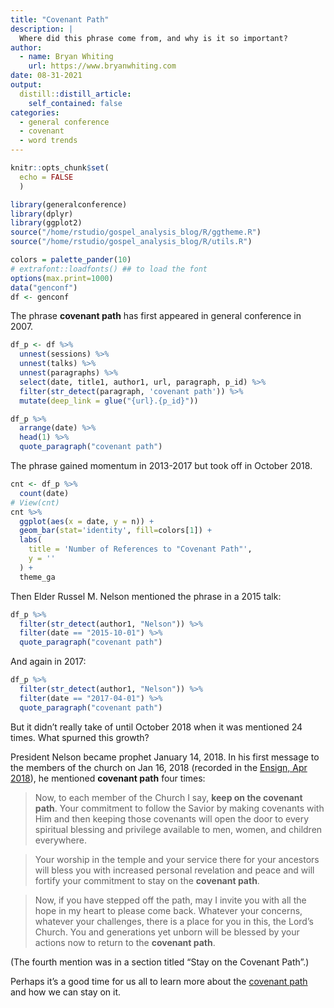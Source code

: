 ```yaml
---
title: "Covenant Path"
description: |
  Where did this phrase come from, and why is it so important?
author:
  - name: Bryan Whiting
    url: https://www.bryanwhiting.com
date: 08-31-2021
output:
  distill::distill_article:
    self_contained: false
categories:
  - general conference
  - covenant
  - word trends
---
```



```r
knitr::opts_chunk$set(
  echo = FALSE
  )
```


```r
library(generalconference)
library(dplyr)
library(ggplot2)
source("/home/rstudio/gospel_analysis_blog/R/ggtheme.R")
source("/home/rstudio/gospel_analysis_blog/R/utils.R")

colors = palette_pander(10)
# extrafont::loadfonts() ## to load the font
options(max.print=1000)
data("genconf")
df <- genconf
```

The phrase **covenant path** has first appeared in general conference in 2007.

```r
df_p <- df %>%
  unnest(sessions) %>%
  unnest(talks) %>%
  unnest(paragraphs) %>% 
  select(date, title1, author1, url, paragraph, p_id) %>%
  filter(str_detect(paragraph, 'covenant path')) %>%
  mutate(deep_link = glue("{url}.{p_id}"))

df_p %>%
  arrange(date) %>%
  head(1) %>%
  quote_paragraph("covenant path")
```

The phrase gained momentum in 2013-2017 but took off in October 2018.

```r
cnt <- df_p %>%
  count(date) 
# View(cnt)
cnt %>%
  ggplot(aes(x = date, y = n)) +
  geom_bar(stat='identity', fill=colors[1]) +
  labs(
    title = 'Number of References to "Covenant Path"',
    y = ''
  ) + 
  theme_ga
```

Then Elder Russel M. Nelson mentioned the phrase in a 2015 talk:

```r
df_p %>%
  filter(str_detect(author1, "Nelson")) %>%
  filter(date == "2015-10-01") %>%
  quote_paragraph("covenant path")
```

And again in 2017:

```r
df_p %>%
  filter(str_detect(author1, "Nelson")) %>%
  filter(date == "2017-04-01") %>%
  quote_paragraph("covenant path")
```

But it didn't really take of until October 2018 when it was mentioned 24 times. What spurned this growth?

President Nelson became prophet January 14, 2018. In his first message to the members of the church on Jan 16, 2018 (recorded in the [Ensign, Apr 2018](https://www.churchofjesuschrist.org/study/ensign/2018/04/as-we-go-forward-together?lang=eng&ab=v00)), he mentioned **covenant path** four times:

> Now, to each member of the Church I say, **keep on the covenant path**. Your commitment to follow the Savior by making covenants with Him and then keeping those covenants will open the door to every spiritual blessing and privilege available to men, women, and children everywhere.

> Your worship in the temple and your service there for your ancestors will bless you with increased personal revelation and peace and will fortify your commitment to stay on the **covenant path**.

> Now, if you have stepped off the path, may I invite you with all the hope in my heart to please come back. Whatever your concerns, whatever your challenges, there is a place for you in this, the Lord’s Church. You and generations yet unborn will be blessed by your actions now to return to the **covenant path**. 

(The fourth mention was in a section titled "Stay on the Covenant Path".)

Perhaps it's a good time for us all to learn more about the [covenant path](https://www.churchofjesuschrist.org/study/general-conference/topics/covenants?lang=eng) and how we can stay on it.
